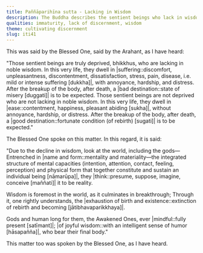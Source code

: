 ```yaml
---
title: Paññāparihīna sutta - Lacking in Wisdom
description: The Buddha describes the sentient beings who lack in wisdom as truly deprived, dwelling in suffering, annoyance, hardship, and distress.
qualities: immaturity, lack of discernment, wisdom
theme: cultivating discernment
slug: iti41
---
```


This was said by the Blessed One, said by the Arahant, as I have heard:

"Those sentient beings are truly deprived, bhikkhus, who are lacking in noble wisdom. In this very life, they dwell in |suffering::discomfort, unpleasantness, discontentment, dissatisfaction, stress, pain, disease, i.e. mild or intense suffering [dukkha]|, with annoyance, hardship, and distress. After the breakup of the body, after death, a |bad destination::state of misery [duggati]| is to be expected. Those sentient beings are not deprived who are not lacking in noble wisdom. In this very life, they dwell in |ease::contentment, happiness, pleasant abiding [sukha]|, without annoyance, hardship, or distress. After the breakup of the body, after death, a |good destination::fortunate condition (of rebirth) [sugati]| is to be expected."

The Blessed One spoke on this matter. In this regard, it is said:

"Due to the decline in wisdom,
look at the world, including the gods—
Entrenched in |name and form::mentality and materiality—the integrated structure of mental capacities (intention, attention, contact, feeling, perception) and physical form that together constitute and sustain an individual being [nāmarūpa]|,
they |think::presume, suppose, imagine, conceive [maññati]| it to be reality.

Wisdom is foremost in the world,
as it culminates in breakthrough;
Through it, one rightly understands,
the |exhaustion of birth and existence::extinction of rebirth and becoming [jātibhavaparikkhaya]|.

Gods and human long for them,
the Awakened Ones, ever |mindful::fully present [satīmant]|;
|of joyful wisdom::with an intelligent sense of humor [hāsapañña]|,
who bear their final body."

This matter too was spoken by the Blessed One, as I have heard.